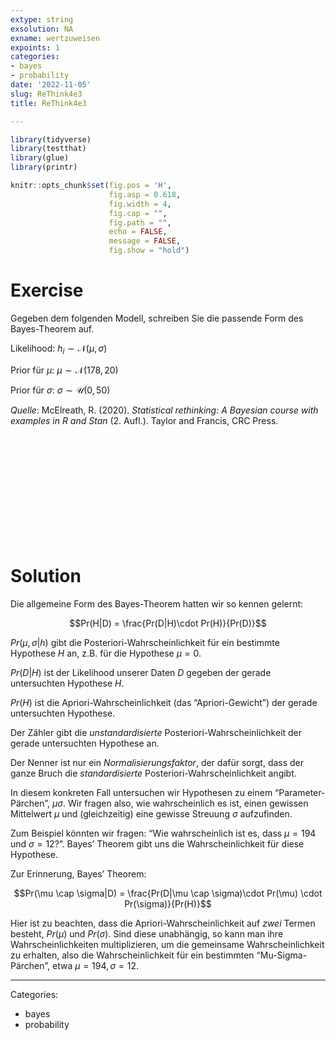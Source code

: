 ```yaml
---
extype: string
exsolution: NA
exname: wertzuweisen
expoints: 1
categories:
- bayes
- probability
date: '2022-11-05'
slug: ReThink4e3
title: ReThink4e3

---
```





```r
library(tidyverse)
library(testthat)
library(glue)
library(printr)
```


```r
knitr::opts_chunk$set(fig.pos = 'H',
                      fig.asp = 0.618,
                      fig.width = 4,
                      fig.cap = "", 
                      fig.path = "",
                      echo = FALSE,
                      message = FALSE,
                      fig.show = "hold")
```






# Exercise



Gegeben dem folgenden Modell, 
schreiben Sie die passende Form des Bayes-Theorem auf.

Likelihood:
$h_i \sim \mathcal{N}(\mu, \sigma)$

Prior für $\mu$:
$\mu \sim \mathcal{N}(178, 20)$

Prior für $\sigma$:
$\sigma \sim \mathcal{U}(0, 50)$



*Quelle*: McElreath, R. (2020). *Statistical rethinking: A Bayesian course with examples in R and Stan* (2. Aufl.). Taylor and Francis, CRC Press.





</br>
</br>
</br>
</br>
</br>
</br>
</br>
</br>
</br>
</br>

# Solution

Die allgemeine Form des Bayes-Theorem hatten wir so kennen gelernt:

$$Pr(H|D) = \frac{Pr(D|H)\cdot Pr(H)}{Pr(D)}$$


$Pr(\mu, \sigma|h)$ gibt die Posteriori-Wahrscheinlichkeit für ein bestimmte Hypothese $H$ an, 
z.B. für die Hypothese $\mu=0$.

$Pr(D|H)$ ist der Likelihood unserer Daten $D$ gegeben der gerade untersuchten Hypothese $H$.

$Pr(H)$ ist die Apriori-Wahrscheinlichkeit (das "Apriori-Gewicht") der gerade untersuchten Hypothese.

Der Zähler gibt die *unstandardisierte* Posteriori-Wahrscheinlichkeit der gerade untersuchten Hypothese an.

Der Nenner ist nur ein *Normalisierungsfaktor*, 
der dafür sorgt, dass der ganze Bruch die *standardisierte* Posteriori-Wahrscheinlichkeit angibt.

In diesem konkreten Fall untersuchen wir Hypothesen zu einem "Parameter-Pärchen", $\mu\sigma$. 
Wir fragen also, wie wahrscheinlich es ist, 
einen gewissen Mittelwert $\mu$ und (gleichzeitig) eine gewisse Streuung $\sigma$ aufzufinden.

Zum Beispiel könnten wir fragen: 
"Wie wahrscheinlich ist es, dass $\mu=194$ und $\sigma=12$?". 
Bayes' Theorem gibt uns die Wahrscheinlichkeit für diese Hypothese.


Zur Erinnerung, Bayes' Theorem:



$$Pr(\mu \cap \sigma|D) = \frac{Pr(D|\mu \cap \sigma)\cdot Pr(\mu) \cdot Pr(\sigma)}{Pr(H)}$$


Hier ist zu beachten, dass die Apriori-Wahrscheinlichkeit auf *zwei* Termen besteht, $Pr(\mu)$ und $Pr(\sigma)$. 
Sind diese unabhängig, so kann man ihre Wahrscheinlichkeiten multiplizieren, 
um die gemeinsame Wahrscheinlichkeit zu erhalten, 
also die Wahrscheinlichkeit für ein bestimmten "Mu-Sigma-Pärchen", etwa $\mu=194,\sigma=12$.





---

Categories: 

- bayes
- probability

